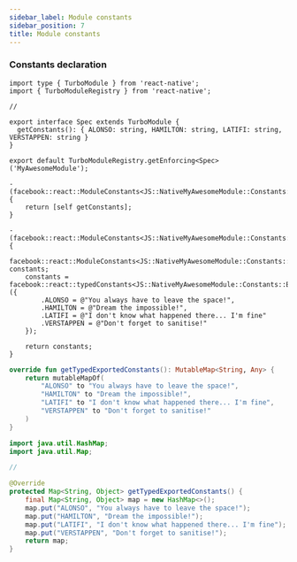 ```yaml
---
sidebar_label: Module constants
sidebar_position: 7
title: Module constants
---
```



### Constants declaration

<Tabs groupId="specs">
<TabItem value="JS" label="JS Spec">

```tsx title="src/NativeMyAwesomeModule.ts"
import type { TurboModule } from 'react-native';
import { TurboModuleRegistry } from 'react-native';

//

export interface Spec extends TurboModule {
  getConstants(): { ALONSO: string, HAMILTON: string, LATIFI: string, VERSTAPPEN: string }
}

export default TurboModuleRegistry.getEnforcing<Spec>('MyAwesomeModule');
```

</TabItem>
<TabItem value="iOS" label="iOS Spec">

```objc title="ios/NativeMyAwesomeModule.mm"
- (facebook::react::ModuleConstants<JS::NativeMyAwesomeModule::Constants::Builder>)constantsToExport
{
    return [self getConstants];
}

- (facebook::react::ModuleConstants<JS::NativeMyAwesomeModule::Constants::Builder>)getConstants {
    facebook::react::ModuleConstants<JS::NativeMyAwesomeModule::Constants::Builder> constants;
    constants = facebook::react::typedConstants<JS::NativeMyAwesomeModule::Constants::Builder>({
        .ALONSO = @"You always have to leave the space!",
        .HAMILTON = @"Dream the impossible!",
        .LATIFI = @"I don't know what happened there... I'm fine"
        .VERSTAPPEN = @"Don't forget to sanitise!"
    });

    return constants;
}
```

</TabItem>
<TabItem value="Android" label="Android Spec">

<Tabs groupId="android_lang">
<TabItem value="kotlin" label="Kotlin">

```kotlin title="android/src/main/newarch/com/myawesomeapp/NativeMyAwesomeModule.kt"
override fun getTypedExportedConstants(): MutableMap<String, Any> {
    return mutableMapOf(
        "ALONSO" to "You always have to leave the space!",
        "HAMILTON" to "Dream the impossible!",
        "LATIFI" to "I don't know what happened there... I'm fine",
        "VERSTAPPEN" to "Don't forget to sanitise!"
    )
}
```

</TabItem>
<TabItem value="java" label="Java">

```java title="android/src/main/newarch/com/myawesomeapp/NativeMyAwesomeModule.java"
import java.util.HashMap;
import java.util.Map;

//

@Override
protected Map<String, Object> getTypedExportedConstants() {
    final Map<String, Object> map = new HashMap<>();
    map.put("ALONSO", "You always have to leave the space!");
    map.put("HAMILTON", "Dream the impossible!");
    map.put("LATIFI", "I don't know what happened there... I'm fine");
    map.put("VERSTAPPEN", "Don't forget to sanitise!");
    return map;
}
```

</TabItem>
</Tabs>

</TabItem>
</Tabs>
